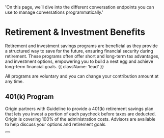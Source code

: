   'On this page, we’ll dive into the different conversation endpoints you can use to manage conversations programmatically.'

# Retirement & Investment Benefits
Retirement and investment savings programs are beneficial as they provide a structured way to save for the future, ensuring financial security during retirement. These programs often offer short and long-term tax advantages, and investment options, empowering you to build a nest egg and achieve long-term financial goals. {{ className: 'lead' }}

<Note>
 All programs are voluntary and you can change your contribution amount at any time.
</Note>

## 401(k) Program

Origin partners with Guideline to provide a 401(k) retirement savings plan that lets you invest a portion of each paycheck before taxes are deducted. Origin is covering 100% of the administration costs. Advisors are available to help discuss your options and retirement goals.

<div className="not-prose">
  <Button
    href="benefits/benefits-401k.pdf"
    variant="text"
    arrow="right"
    children="Click here to view specific policy information"
  />
</div>
